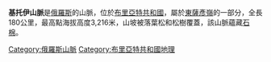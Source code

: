 {{Coord|52|N|101.5|E|display=title}}

'''基托伊山脈'''是[[俄羅斯|俄羅斯]]的山脈，位於[[布里亞特共和國|布里亞特共和國]]，屬於[[東薩彥嶺|東薩彥嶺]]的一部分，全長180公里，最高點海拔高度3,216米，山坡被落葉松和松樹覆蓋，該山脈蘊藏[[石棉|石棉]]。

[[Category:俄羅斯山脈|Category:俄羅斯山脈]]
[[Category:布里亞特共和國地理|Category:布里亞特共和國地理]]
{{Russia-geo-stub}}